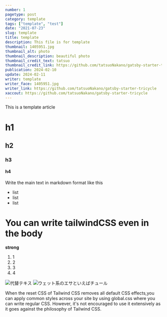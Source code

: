 ```yaml
---
number: 1
pagetype: post
category: template
tags: ["template", "test"]
date: "2021-07-23"
slug: template
title: template
description: This file is for template
thumbnail: 1405951.jpg
thumbnail_alt: photo
thumbnail_description: beautiful photo
thumbnail_credit_text: tatsuo
thumbnail_credit_link: https://github.com/tatsuoNakano/gatsby-starter-tricycle
publication: 2024-02-10
update: 2024-02-11
writer: template
writer_face: 1405951.jpg
writer_link: https://github.com/tatsuoNakano/gatsby-starter-tricycle
xaccout: https://github.com/tatsuoNakano/gatsby-starter-tricycle
---
```



This is a template article
# h1
## h2
### h3
#### h4

Write the main text in markdown format like this

- list
- list
- list

<h1 className="text-blue-600">You can write tailwindCSS even in the body</h1>
<strong>strong</strong>
<ol>
    <li>1</li>
    <li>2</li>
    <li>3</li>
    <li>4</li>
</ol>


![代替テキス](1405951.jpg)
![ウェット系のエサといえばチュール](../1405951.jpg)

When the reset CSS of Tailwind CSS removes all default CSS effects,you can apply common styles across your site by using global.css where you can write regular CSS.
However, it's not encouraged to use it extensively as it goes against the philosophy of Tailwind CSS.






